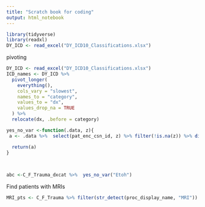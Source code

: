 ```yaml
---
title: "Scratch book for coding"
output: html_notebook
---
```


```r
library(tidyverse)
library(readxl)
DY_ICD <- read_excel("DY_ICD10_Classifications.xlsx")

```
pivoting
```r

DY_ICD <- read_excel("DY_ICD10_Classifications.xlsx")
ICD_names <- DY_ICD %>% 
  pivot_longer(
    everything(),
    cols_vary = "slowest",
    names_to = "category",
    values_to = "dx",
    values_drop_na = TRUE
  ) %>% 
  relocate(dx, .before = category)

```



```r
yes_no_var <-function(.data, z){
 a <- .data %>%  select(pat_enc_csn_id, z) %>% filter(!is.na(z)) %>% distinct()

  return(a)
}
  
  
```

```r
abc <-C_F_Trauma_dxcat %>%  yes_no_var("Etoh")
```


Find patients with MRIs
```r

MRI_pts <- C_F_Trauma %>% filter(str_detect(proc_display_name, "MRI")) %>% select(pat_enc_csn_id:proc_display_name) %>% distinct()
```

